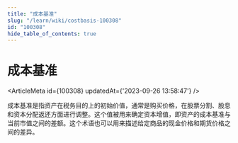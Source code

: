 ```yaml
---
title: "成本基准"
slug: "/learn/wiki/costbasis-100308"
id: "100308"
hide_table_of_contents: true
---
```



# 成本基准

<ArticleMeta id={100308} updatedAt={'2023-09-26 13:58:47'} />
<div className='border-solid border-b border-t-0 my-4 border-[var(--ifm-color-gray-300)]' />

成本基准是指资产在税务目的上的初始价值，通常是购买价格，在股票分割、股息和资本分配返还方面进行调整。这个值被用来确定资本增值，即资产的成本基准与当前市值之间的差额。这个术语也可以用来描述给定商品的现金价格和期货价格之间的差异。
